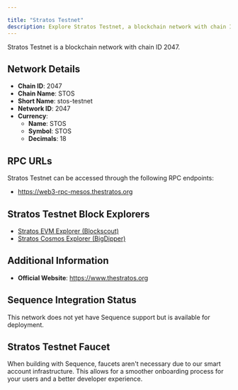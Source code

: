 ```yaml
---

title: "Stratos Testnet"
description: Explore Stratos Testnet, a blockchain network with chain ID 2047. Learn about its native currency, STOS, and how to interact with the network.
---
```




Stratos Testnet is a blockchain network with chain ID 2047.

## Network Details

- **Chain ID**: 2047
- **Chain Name**: STOS
- **Short Name**: stos-testnet
- **Network ID**: 2047
- **Currency**: 
  - **Name**: STOS
  - **Symbol**: STOS
  - **Decimals**: 18

## RPC URLs

Stratos Testnet can be accessed through the following RPC endpoints:

- https://web3-rpc-mesos.thestratos.org

## Stratos Testnet Block Explorers

- [Stratos EVM Explorer (Blockscout)](https://web3-explorer-mesos.thestratos.org)
- [Stratos Cosmos Explorer (BigDipper)](https://big-dipper-mesos.thestratos.org)

## Additional Information

- **Official Website**: https://www.thestratos.org

## Sequence Integration Status

This network does not yet have Sequence support but is available for deployment.

## Stratos Testnet Faucet

When building with Sequence, faucets aren't necessary due to our smart account infrastructure. This allows for a smoother onboarding process for your users and a better developer experience.

